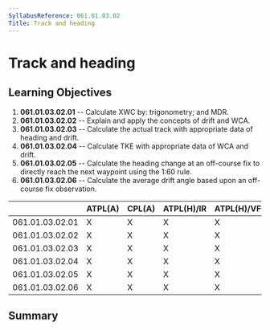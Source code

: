 ```yaml
---
SyllabusReference: 061.01.03.02
Title: Track and heading
---
```


# Track and heading

## Learning Objectives

1.  **061.01.03.02.01** -- Calculate XWC by: trigonometry; and MDR.
2.  **061.01.03.02.02** -- Explain and apply the concepts of drift and WCA.
3.  **061.01.03.02.03** -- Calculate the actual track with appropriate data of
    heading and drift.
4.  **061.01.03.02.04** -- Calculate TKE with appropriate data of WCA and drift.
5.  **061.01.03.02.05** -- Calculate the heading change at an off-course fix to
    directly reach the next waypoint using the 1:60 rule.
6.  **061.01.03.02.06** -- Calculate the average drift angle based upon an
    off-course fix observation.

|                 | ATPL(A) | CPL(A) | ATPL(H)/IR | ATPL(H)/VFR | CPL(H) | IR  | CBIR(A) |
| --------------- | ------- | ------ | ---------- | ----------- | ------ | --- | ------- |
| 061.01.03.02.01 | X       | X      | X          | X           | X      |     |         |
| 061.01.03.02.02 | X       | X      | X          | X           | X      |     |         |
| 061.01.03.02.03 | X       | X      | X          | X           | X      |     |         |
| 061.01.03.02.04 | X       | X      | X          | X           | X      |     |         |
| 061.01.03.02.05 | X       | X      | X          | X           | X      |     |         |
| 061.01.03.02.06 | X       | X      | X          | X           | X      |     |         |

## Summary
